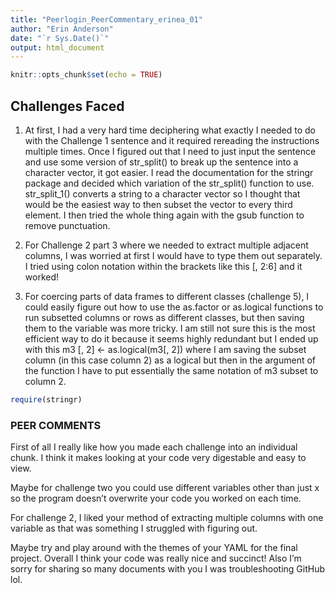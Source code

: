 ```yaml
---
title: "Peerlogin_PeerCommentary_erinea_01"
author: "Erin Anderson"
date: "`r Sys.Date()`"
output: html_document
---
```


```r
knitr::opts_chunk$set(echo = TRUE)
```


## Challenges Faced
1. At first, I had a very hard time deciphering what exactly I needed to do with the Challenge 1 sentence and it required rereading the instructions multiple times. Once I figured out that I need to just input the sentence and use some version of str_split() to break up the sentence into a character vector, it got easier. I read the documentation for the stringr package and decided which variation of the str_split() function to use. str_split_1() converts a string to a character vector so I thought that would be the easiest way to then subset the vector to every third element. I then tried the whole thing again with the gsub function to remove punctuation.

2. For Challenge 2 part 3 where we needed to extract multiple adjacent columns, I was worried at first I would have to type them out separately. I tried using colon notation within the brackets like this [, 2:6] and it worked!

3. For coercing parts of data frames to different classes (challenge 5), I could easily figure out how to use the as.factor or as.logical functions to run subsetted columns or rows as different classes, but then saving them to the variable was more tricky. I am still not sure this is the most efficient way to do it because it seems highly redundant but I ended up with this m3 [, 2] <- as.logical(m3[, 2]) where I am saving the subset column (in this case column 2) as a logical but then in the argument of the function I have to put essentially the same notation of m3 subset to column 2. 

```r
require(stringr)
```


### PEER COMMENTS
First of all I really like how you made each challenge into an individual chunk. I think it makes looking at your code very digestable and easy to view. 

Maybe for challenge two you could use different variables other than just x so the program doesn't overwrite your code you worked on each time.

For challenge 2, I liked your method of extracting multiple columns with one variable as that was something I struggled with figuring out.

Maybe try and play around with the themes of your YAML for the final project. Overall I think your code was really nice and succinct! Also I'm sorry for sharing so many documents with you I was troubleshooting GitHub lol.